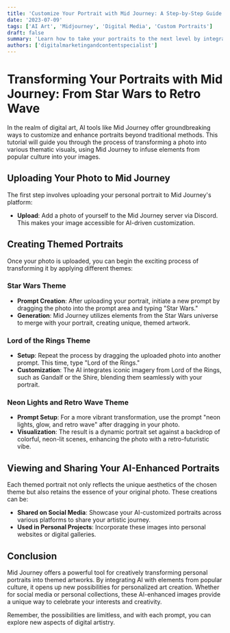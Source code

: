 ```yaml
---
title: 'Customize Your Portrait with Mid Journey: A Step-by-Step Guide'
date: '2023-07-09'
tags: ['AI Art', 'Midjourney', 'Digital Media', 'Custom Portraits']
draft: false
summary: 'Learn how to take your portraits to the next level by integrating them with themes from popular culture using Mid Journey. Discover the process of transforming a simple photo into themed art.'
authors: ['digitalmarketingandcontentspecialist']
---
```


# Transforming Your Portraits with Mid Journey: From Star Wars to Retro Wave

In the realm of digital art, AI tools like Mid Journey offer groundbreaking ways to customize and enhance portraits beyond traditional methods. This tutorial will guide you through the process of transforming a photo into various thematic visuals, using Mid Journey to infuse elements from popular culture into your images.

## Uploading Your Photo to Mid Journey

The first step involves uploading your personal portrait to Mid Journey's platform:

- **Upload**: Add a photo of yourself to the Mid Journey server via Discord. This makes your image accessible for AI-driven customization.

## Creating Themed Portraits

Once your photo is uploaded, you can begin the exciting process of transforming it by applying different themes:

### Star Wars Theme

- **Prompt Creation**: After uploading your portrait, initiate a new prompt by dragging the photo into the prompt area and typing "Star Wars."
- **Generation**: Mid Journey utilizes elements from the Star Wars universe to merge with your portrait, creating unique, themed artwork.

### Lord of the Rings Theme

- **Setup**: Repeat the process by dragging the uploaded photo into another prompt. This time, type "Lord of the Rings."
- **Customization**: The AI integrates iconic imagery from Lord of the Rings, such as Gandalf or the Shire, blending them seamlessly with your portrait.

### Neon Lights and Retro Wave Theme

- **Prompt Setup**: For a more vibrant transformation, use the prompt "neon lights, glow, and retro wave" after dragging in your photo.
- **Visualization**: The result is a dynamic portrait set against a backdrop of colorful, neon-lit scenes, enhancing the photo with a retro-futuristic vibe.

## Viewing and Sharing Your AI-Enhanced Portraits

Each themed portrait not only reflects the unique aesthetics of the chosen theme but also retains the essence of your original photo. These creations can be:

- **Shared on Social Media**: Showcase your AI-customized portraits across various platforms to share your artistic journey.
- **Used in Personal Projects**: Incorporate these images into personal websites or digital galleries.

## Conclusion

Mid Journey offers a powerful tool for creatively transforming personal portraits into themed artworks. By integrating AI with elements from popular culture, it opens up new possibilities for personalized art creation. Whether for social media or personal collections, these AI-enhanced images provide a unique way to celebrate your interests and creativity.

Remember, the possibilities are limitless, and with each prompt, you can explore new aspects of digital artistry.
